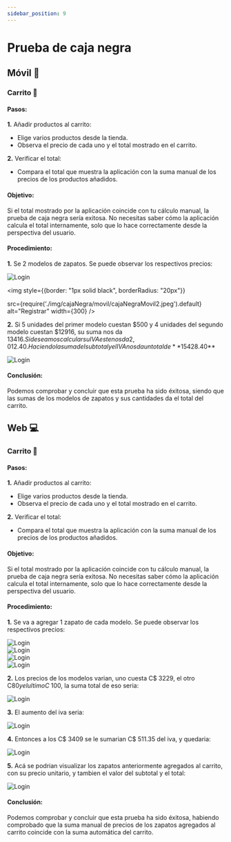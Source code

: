 ```yaml
---
sidebar_position: 9
---
```




# Prueba de caja negra

## Móvil 📱

### Carrito 🛒

#### Pasos:

**1.** Añadir productos al carrito:

- Elige varios productos desde la tienda.
- Observa el precio de cada uno y el total mostrado en el carrito.

**2.** Verificar el total:

- Compara el total que muestra la aplicación con la suma manual de los precios de los productos añadidos.

#### Objetivo:

Si el total mostrado por la aplicación coincide con tu cálculo manual, la prueba de caja negra sería exitosa. No necesitas saber cómo la aplicación calcula el total internamente, solo que lo hace correctamente desde la perspectiva del usuario.

#### Procedimiento:

**1.** Se 2 modelos de zapatos. Se puede observar los respectivos precios:

<BrowserWindow url="http://localhost:3000">

<div style={{display: "flex", flexWrap: "wrap", justifyContent: "center", gap:"10px"}}>
<img
style={{border: "1px solid black", borderRadius: "20px"}}
  src={require('./img/cajaNegra/movil/cajaNegraMovil1.jpeg').default}
  alt="Login"
  width={300}
/>

<img
style={{border: "1px solid black", borderRadius: "20px"}}

src={require('./img/cajaNegra/movil/cajaNegraMovil2.jpeg').default}
alt="Registrar"
width={300}
/>

</div>

</BrowserWindow>

**2.** Si 5 unidades del primer modelo cuestan $500 y 4 unidades del segundo modelo cuestan $12916, su suma nos da $13416. Si deseamos calcular su IVA este nos da 2,012.40. Haciendo la suma del subtotal y el IVA nos da un total de **$15428.40**

<BrowserWindow url="http://localhost:3000">

<div
  style={{
    display: "flex",
    flexWrap: "wrap",
    justifyContent: "center",
    gap: "10px",
  }}
>
  <img
    style={{ border: "1px solid black", borderRadius: "20px" }}
    src={require("./img/cajaNegra/movil/cajaNegraMovil3.jpeg").default}
    alt='Login'
    width={300}
  />
</div>

</BrowserWindow>

#### Conclusión:

Podemos comprobar y concluir que esta prueba ha sido éxitosa, siendo que las sumas de los modelos de zapatos y sus cantidades da el total del carrito.

## Web 💻

### Carrito 🛒

#### Pasos:

**1.** Añadir productos al carrito:

- Elige varios productos desde la tienda.
- Observa el precio de cada uno y el total mostrado en el carrito.

**2.** Verificar el total:

- Compara el total que muestra la aplicación con la suma manual de los precios de los productos añadidos.

#### Objetivo:

Si el total mostrado por la aplicación coincide con tu cálculo manual, la prueba de caja negra sería exitosa. No necesitas saber cómo la aplicación calcula el total internamente, solo que lo hace correctamente desde la perspectiva del usuario.

#### Procedimiento:

**1.** Se va a agregar 1 zapato de cada modelo. Se puede observar los respectivos precios:

<BrowserWindow url="http://localhost:3000">

<div style={{display: "flex", flexWrap: "wrap", justifyContent: "center", gap:"10px"}}>
<img
style={{border: "1px solid black", borderRadius: "20px"}}
src={require('./img/cajaNegra/web/cajaNegraWeb1.jpeg').default}
alt="Login"
width={1000}
/>
</div>
</BrowserWindow>

<BrowserWindow url="http://localhost:3000">

<div style={{display: "flex", flexWrap: "wrap", justifyContent: "center", gap:"10px"}}>
<img
style={{border: "1px solid black", borderRadius: "20px"}}
src={require('./img/cajaNegra/web/cajaNegraWeb2.jpeg').default}
alt="Login"
width={1000}
/>
</div>
</BrowserWindow>

<BrowserWindow url="http://localhost:3000">

<div style={{display: "flex", flexWrap: "wrap", justifyContent: "center", gap:"10px"}}>
<img
style={{border: "1px solid black", borderRadius: "20px"}}
src={require('./img/cajaNegra/web/cajaNegraWeb3.jpeg').default}
alt="Login"
width={1000}
/>
</div>  
</BrowserWindow>

<BrowserWindow url="http://localhost:3000">

<div style={{display: "flex", flexWrap: "wrap", justifyContent: "center", gap:"10px"}}>
<img
style={{border: "1px solid black", borderRadius: "20px"}}
src={require('./img/cajaNegra/web/cajaNegraWeb4.jpeg').default}
alt="Login"
width={1000}
/>
</div>
</BrowserWindow>

**2.** Los precios de los modelos varian, uno cuesta C$ 3229, el otro C$80 y el ultimo C$ 100, la suma total de eso seria:

<div
  style={{
    display: "flex",
    flexWrap: "wrap",
    justifyContent: "center",
    gap: "10px",
    border: "1px solid #000",
    borderRadius: "20px",
  }}
>
  <img
    style={{ border: "1px solid black", borderRadius: "20px" }}
    src={require("./img/cajaNegra/web/cajaNegraWeb5.jpeg").default}
    alt='Login'
    width={1000}
  />
</div>

**3.** El aumento del iva seria:

<div
  style={{
    display: "flex",
    flexWrap: "wrap",
    justifyContent: "center",
    gap: "10px",
    border: "1px solid #000",
    borderRadius: "20px",
  }}
>
  <img
    style={{ border: "1px solid black", borderRadius: "20px" }}
    src={require("./img/cajaNegra/web/cajaNegraWeb6.jpeg").default}
    alt='Login'
    width={1000}
  />
</div>

**4.** Entonces a los C$ 3409 se le sumarian C$ 511.35 del iva, y quedaria:

<div
  style={{
    display: "flex",
    flexWrap: "wrap",
    justifyContent: "center",
    gap: "10px",
    border: "1px solid #000",
    borderRadius: "20px",
  }}
>
  <img
    style={{ border: "1px solid black", borderRadius: "20px" }}
    src={require("./img/cajaNegra/web/cajaNegraWeb7.jpeg").default}
    alt='Login'
    width={1000}
  />
</div>

**5.** Acá se podrian visualizar los zapatos anteriormente agregados al carrito, con su precio unitario, y tambien el valor del subtotal y el total:

<BrowserWindow url="http://localhost:3000">

<div style={{display: "flex", flexWrap: "wrap", justifyContent: "center", gap:"10px"}}>
<img
style={{border: "1px solid black", borderRadius: "20px"}}
src={require('./img/cajaNegra/web/cajaNegraWeb8.jpeg').default}
alt="Login"
width={1000}
/>
</div>
</BrowserWindow>

#### Conclusión:

Podemos comprobar y concluir que esta prueba ha sido éxitosa, habiendo comprobado que la suma manual de precios de los zapatos agregados al carrito coincide con la suma automática del carrito.
